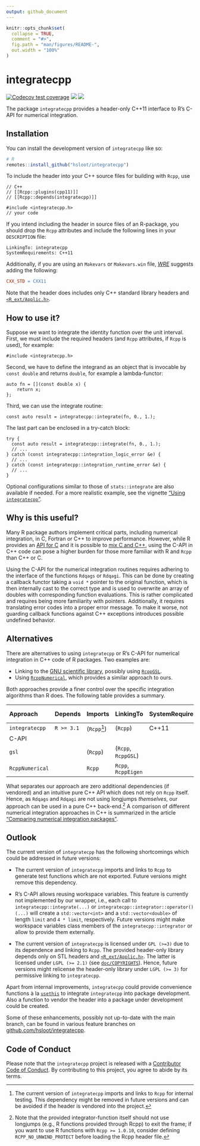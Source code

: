 ```yaml
---
output: github_document
---
```


<!-- README.md is generated from README.Rmd. Please edit that file -->

```r
knitr::opts_chunk$set(
  collapse = TRUE,
  comment = "#>",
  fig.path = "man/figures/README-",
  out.width = "100%"
)
```


# integratecpp

<!-- badges: start -->
[![Codecov test coverage](https://codecov.io/gh/hsloot/integratecpp/branch/main/graph/badge.svg)](https://app.codecov.io/gh/hsloot/integratecpp?branch=main)
[![](https://img.shields.io/badge/pkgdown-integratecpp-blue.svg)](https://hsloot.github.io/integratecpp/)
[![](https://img.shields.io/badge/Doxygen-integratecpp-blue.svg)](https://hsloot.github.io/integratecpp/html/index.html)
<!-- badges: end -->

The package `integratecpp` provides a header-only C++11 interface to R's C-API for numerical integration.


## Installation

You can install the development version of `integratecpp` like so:

```r
# R
remotes::install_github("hsloot/integratecpp")
```

To include the header into your C++ source files for building with `Rcpp`, use

```Rcpp
// C++
// [[Rcpp::plugins(cpp11)]]
// [[Rcpp::depends(integratecpp)]]

#include <integratecpp.h>
// your code
```

If you intend including the header in source files of an R-package, you should drop the `Rcpp`
attributes and include the following lines in your `DESCRIPTION` file:

```deb-control
LinkingTo: integratecpp
SystemRequirements: C++11
```

Additionally, if you are using an `Makevars` or `Makevars.win` file, [*WRE*](https://cran.r-project.org/doc/manuals/r-release/R-exts.html#Using-C_002b_002b-code) suggests adding the following:

```Makefile
CXX_STD = CXX11
```

Note that the header does includes only C++ standard library headers and [`<R_ext/Applic.h>`](https://github.com/wch/r-source/blob/trunk/src/include/R_ext/Applic.h).


## How to use it?

Suppose we want to integrate the identity function over the unit interval. 
First, we must include the required headers (and `Rcpp` attributes, if `Rcpp` is used), for example:

```Rcpp
#include <integratecpp.h>
```

Second, we have to define the integrand as an object that is invocable by `const double` and returns `double`, for example a lambda-functor:

```Rcpp
auto fn = [](const double x) {
    return x;
};
```

Third, we can use the integrate routine:

```Rcpp
const auto result = integratecpp::integrate(fn, 0., 1.);
```

The last part can be enclosed in a try-catch block:

```Rcpp
try {
  const auto result = integratecpp::integrate(fn, 0., 1.);
  // ...
} catch (const integratecpp::integration_logic_error &e) {
  // ...
} catch (const integratecpp::integration_runtime_error &e) {
  // ...
}
```

Optional configurations similar to those of `stats::integrate` are also available if needed.
For a more realistic example, see the vignette ["Using `integratecpp`"](articles/integratecpp-usage.html).


## Why is this useful?

Many R package authors implement critical parts, including numerical integration, in C, Fortran or C++ to improve performance.
However, while R provides an [API for C](https://cran.r-project.org/doc/manuals/r-release/R-exts.html#The-R-API)
and it is possible to [mix C and C++](https://isocpp.org/wiki/faq/mixing-c-and-cpp), 
using the C-API in C++ code can pose a higher burden for those more familiar with R and `Rcpp` than C++ or C.

Using the C-API for the numerical integration routines requires adhering to the interface of the functions `Rdqags` or `Rdqagi`.
This can be done by creating a callback functor taking a `void *` pointer to the original function, which is then internally cast to the correct type and is used to overwrite an array of doubles with corresponding function evaluations.
This is rather complicated and requires being more familiarity with pointers.
Additionally, it requires translating error codes into a proper error message.
To make it worse, not guarding callback functions against C++ exceptions introduces possible undefined behavior.


## Alternatives

There are alternatives to using `integratecpp` or R's C-API for numerical integration in C++ code of R packages.
Two examples are:

- Linking to the [GNU scientific library](https://www.gnu.org/software/gsl/), possibly using [`RcppGSL`](https://github.com/eddelbuettel/rcppgsl).
- Using [`RcppNumerical`](https://github.com/yixuan/RcppNumerical), which provides a similar approach to ours.

Both approaches provide a finer control over the specific integration algorithms than R does.
The following table provides a summary.

| __Approach__    | __Depends__ | __Imports__   | __LinkingTo__       | __SystemRequirements__ | __External dependency__| __Additional features__ |
|:----------------|-------------|---------------|---------------------|------------------------|------------------------|-------------------------|
| `integratecpp`  | `R >= 3.1`  | (`Rcpp`[^1])  | (`Rcpp`)            | C++11                  |                        | &#10060;                |
| C-API           |             |               |                     |                        |                        | &#10060;                |
| `gsl`           |             | (`Rcpp`)      | (`Rcpp`, `RcppGSL`) |                        | `gsl`                  | &#9989;                 |
| `RcppNumerical` |             | `Rcpp`        | `Rcpp`, `RcppEigen` |                        |                        | &#9989;                 |

What separates our approach are zero additional dependencies (if vendored) and an intuitive pure C++ API which does not rely on `Rcpp` itself.
Hence, as `Rdqags` and `Rdqagi` are not using longjumps *themselves*, our approach can be used in a pure C++ back-end.[^2]
A comparison of different numerical integration approaches in C++ is summarized in the article ["Comparing numerical integration packages"](articles/comparison.html).


## Outlook

The current version of `integratecpp` has the following shortcomings which could be addressed in future versions:

- The current version of `integratecpp` imports and links to `Rcpp` to generate test functions which are not exported.
  Future versions might remove this dependency.

- R's C-API allows reusing workspace variables. 
  This feature is currently not implemented by our wrapper, i.e., each call to `integratecpp::integrate(...)` or `integratecpp::integrator::operator()(...)` will create a `std::vector<int>` and a `std::vector<double>` of length `limit` and `4 * limit`, respectively.
  Future versions might make workspace variables class members of the `integratecpp::integrator` or allow to provide them externally.

- The current version of `integratecpp` is licensed under `GPL (>=3)` due to its dependence and linking to `Rcpp`.
  The provided header-only library depends only on STL headers and [`<R_ext/Applic.h>`](https://github.com/wch/r-source/blob/trunk/src/include/R_ext/Applic.h).
  The latter is licensed under `LGPL (>= 2.1)` (see [`doc/COPYRIGHTS`](https://github.com/wch/r-source/blob/trunk/doc/COPYRIGHTS)).
  Hence, future versions might relicense the header-only library under `LGPL (>= 3)` for permissive linking to `integratecpp`.

Apart from internal improvements, `integratecpp` could provide convenience functions à la [`usethis`](https://github.com/r-lib/usethis) to integrate `integratecpp` into package development.
Also a function to vendor the header into a package under development could be created.

Some of these enhancements, possibly not up-to-date with the main branch, can be found in various feature branches on [github.com/hsloot/integratecpp](https://github.com/hsloot/integratecpp).


## Code of Conduct

Please note that the `integratecpp` project is released with a [Contributor Code of Conduct](.github/CODE_OF_CONDUCT.md). By contributing to this project, you agree to abide by its terms.

[^1]: The current version of `integratecpp` imports and links to `Rcpp` for internal testing. This
dependency might be removed in future versions and can be avoided if the header is vendored into the
project.

[^2]: Note that the provided integrator-function itself should not use longjumps (e.g., R functions provided through Rcpp) to exit the frame; if you want to use R functions with `Rcpp >= 1.0.10`, consider defining `RCPP_NO_UNWIND_PROTECT` before loading the Rcpp header file.

